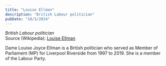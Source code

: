 ```yaml
---
title: "Louise Ellman"
description: "British Labour politician"
pubDate: "10/3/2024"
---
```


*British Labour politician*  
Source (Wikipedia): [Louise Ellman][1]

Dame Louise Joyce Ellman is a British politician who served as Member of Parliament (MP) for Liverpool Riverside from 1997 to 2019. She is a member of the Labour Party.

[1]: https://en.wikipedia.org/wiki/Louise_Ellman
